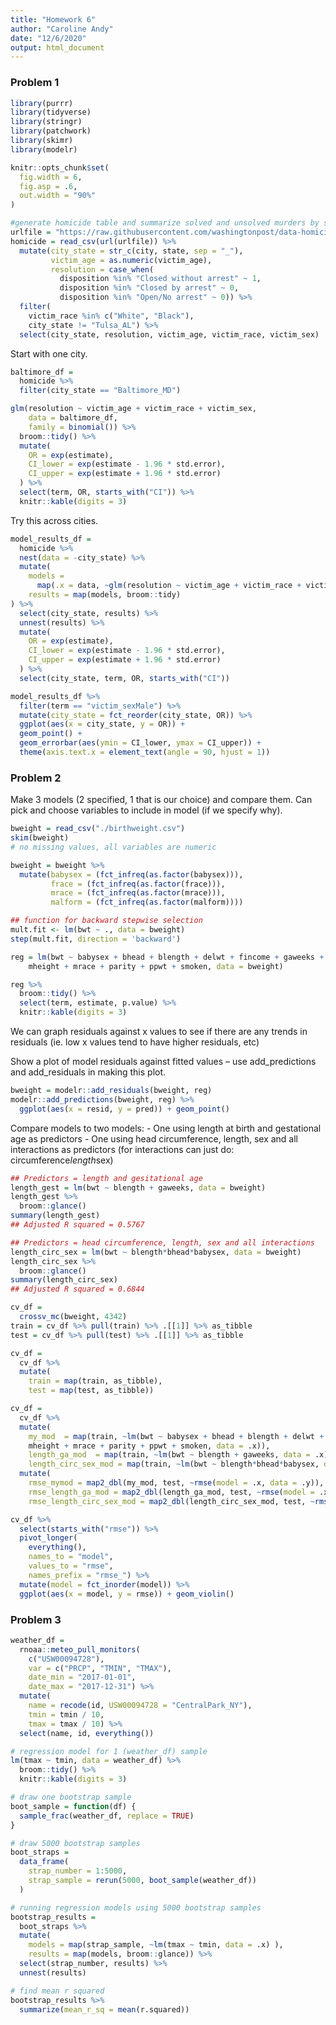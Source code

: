 ```yaml
---
title: "Homework 6"
author: "Caroline Andy"
date: "12/6/2020"
output: html_document
---
```


### Problem 1

```r
library(purrr)
library(tidyverse)
library(stringr)
library(patchwork)
library(skimr)
library(modelr)

knitr::opts_chunk$set(
  fig.width = 6,
  fig.asp = .6,
  out.width = "90%"
)
```

```r
#generate homicide table and summarize solved and unsolved murders by state
urlfile = "https://raw.githubusercontent.com/washingtonpost/data-homicides/master/homicide-data.csv"
homicide = read_csv(url(urlfile)) %>%
  mutate(city_state = str_c(city, state, sep = "_"),
         victim_age = as.numeric(victim_age),
         resolution = case_when(
           disposition %in% "Closed without arrest" ~ 1,
           disposition %in% "Closed by arrest" ~ 0, 
           disposition %in% "Open/No arrest" ~ 0)) %>%
  filter(
    victim_race %in% c("White", "Black"),
    city_state != "Tulsa_AL") %>%
  select(city_state, resolution, victim_age, victim_race, victim_sex)
```

Start with one city.

```r
baltimore_df = 
  homicide %>%
  filter(city_state == "Baltimore_MD")

glm(resolution ~ victim_age + victim_race + victim_sex, 
    data = baltimore_df, 
    family = binomial()) %>%
  broom::tidy() %>%
  mutate(
    OR = exp(estimate),
    CI_lower = exp(estimate - 1.96 * std.error),
    CI_upper = exp(estimate + 1.96 * std.error)
  ) %>%
  select(term, OR, starts_with("CI")) %>%
  knitr::kable(digits = 3)
```

Try this across cities.

```r
model_results_df = 
  homicide %>%
  nest(data = -city_state) %>%
  mutate(
    models = 
      map(.x = data, ~glm(resolution ~ victim_age + victim_race + victim_sex, data = .x, family = binomial())),
    results = map(models, broom::tidy)
) %>%
  select(city_state, results) %>%
  unnest(results) %>%
  mutate(
    OR = exp(estimate),
    CI_lower = exp(estimate - 1.96 * std.error),
    CI_upper = exp(estimate + 1.96 * std.error)
  ) %>%
  select(city_state, term, OR, starts_with("CI"))
```

```r
model_results_df %>%
  filter(term == "victim_sexMale") %>%
  mutate(city_state = fct_reorder(city_state, OR)) %>%
  ggplot(aes(x = city_state, y = OR)) +
  geom_point() +
  geom_errorbar(aes(ymin = CI_lower, ymax = CI_upper)) +
  theme(axis.text.x = element_text(angle = 90, hjust = 1))
```

### Problem 2

Make 3 models (2 specified, 1 that is our choice) and compare them. Can pick and choose variables to include in model (if we specify why). 


```r
bweight = read_csv("./birthweight.csv")
skim(bweight) 
# no missing values, all variables are numeric

bweight = bweight %>%
  mutate(babysex = (fct_infreq(as.factor(babysex))),
         frace = (fct_infreq(as.factor(frace))),
         mrace = (fct_infreq(as.factor(mrace))),
         malform = (fct_infreq(as.factor(malform)))) 

## function for backward stepwise selection
mult.fit <- lm(bwt ~ ., data = bweight)
step(mult.fit, direction = 'backward')

reg = lm(bwt ~ babysex + bhead + blength + delwt + fincome + gaweeks + 
    mheight + mrace + parity + ppwt + smoken, data = bweight)

reg %>% 
  broom::tidy() %>% 
  select(term, estimate, p.value) %>% 
  knitr::kable(digits = 3)
```

We can graph residuals against x values to see if there are any trends in residuals (ie. low x values tend to have higher residuals, etc) 

Show a plot of model residuals against fitted values – use add_predictions and add_residuals in making this plot.

```r
bweight = modelr::add_residuals(bweight, reg)
modelr::add_predictions(bweight, reg) %>%
  ggplot(aes(x = resid, y = pred)) + geom_point()
```

Compare models to two models:
- One using length at birth and gestational age as predictors 
- One using head circumference, length, sex and all interactions as predictors (for interactions can just do: circumference*length*sex)

```r
## Predictors = length and gesitational age 
length_gest = lm(bwt ~ blength + gaweeks, data = bweight)
length_gest %>%
  broom::glance()
summary(length_gest)
## Adjusted R squared = 0.5767

## Predictors = head circumference, length, sex and all interactions
length_circ_sex = lm(bwt ~ blength*bhead*babysex, data = bweight)
length_circ_sex %>%
  broom::glance()
summary(length_circ_sex)
## Adjusted R squared = 0.6844 
```

```r
cv_df = 
  crossv_mc(bweight, 4342) 
train = cv_df %>% pull(train) %>% .[[1]] %>% as_tibble
test = cv_df %>% pull(test) %>% .[[1]] %>% as_tibble

cv_df =
  cv_df %>% 
  mutate(
    train = map(train, as_tibble),
    test = map(test, as_tibble))

cv_df = 
  cv_df %>% 
  mutate(
    my_mod  = map(train, ~lm(bwt ~ babysex + bhead + blength + delwt + fincome + gaweeks + 
    mheight + mrace + parity + ppwt + smoken, data = .x)),
    length_ga_mod  = map(train, ~lm(bwt ~ blength + gaweeks, data = .x)),
    length_circ_sex_mod = map(train, ~lm(bwt ~ blength*bhead*babysex, data = .x))) %>% 
  mutate(
    rmse_mymod = map2_dbl(my_mod, test, ~rmse(model = .x, data = .y)),
    rmse_length_ga_mod = map2_dbl(length_ga_mod, test, ~rmse(model = .x, data = .y)),
    rmse_length_circ_sex_mod = map2_dbl(length_circ_sex_mod, test, ~rmse(model = .x, data = .y)))
```

```r
cv_df %>% 
  select(starts_with("rmse")) %>% 
  pivot_longer(
    everything(),
    names_to = "model", 
    values_to = "rmse",
    names_prefix = "rmse_") %>% 
  mutate(model = fct_inorder(model)) %>% 
  ggplot(aes(x = model, y = rmse)) + geom_violin()
```

### Problem 3

```r
weather_df = 
  rnoaa::meteo_pull_monitors(
    c("USW00094728"),
    var = c("PRCP", "TMIN", "TMAX"), 
    date_min = "2017-01-01",
    date_max = "2017-12-31") %>%
  mutate(
    name = recode(id, USW00094728 = "CentralPark_NY"),
    tmin = tmin / 10,
    tmax = tmax / 10) %>%
  select(name, id, everything())

# regression model for 1 (weather_df) sample
lm(tmax ~ tmin, data = weather_df) %>% 
  broom::tidy() %>% 
  knitr::kable(digits = 3)
```

```r
# draw one bootstrap sample
boot_sample = function(df) {
  sample_frac(weather_df, replace = TRUE)
}

# draw 5000 bootstrap samples
boot_straps = 
  data_frame(
    strap_number = 1:5000,
    strap_sample = rerun(5000, boot_sample(weather_df))
  )

# running regression models using 5000 bootstrap samples 
bootstrap_results = 
  boot_straps %>% 
  mutate(
    models = map(strap_sample, ~lm(tmax ~ tmin, data = .x) ),
    results = map(models, broom::glance)) %>% 
  select(strap_number, results) %>% 
  unnest(results) 

# find mean r squared
bootstrap_results %>%
  summarize(mean_r_sq = mean(r.squared))
```


```r


```